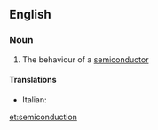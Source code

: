 ==English==

===Noun===
{{en-noun|-}}

# {{lb|en|physics}} The behaviour of a [[semiconductor]]

====Translations====
{{trans-top|The behaviour of a semiconductor}}
* Italian: {{t|it|semiconduzione|f}}
{{trans-mid}}
{{trans-bottom}}

[[et:semiconduction]]